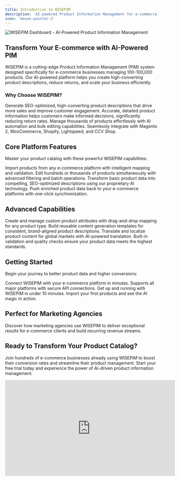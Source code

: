 ```yaml
---
title: Introduction to WISEPIM
description: 'AI-powered Product Information Management for e-commerce businesses. Boost conversions, reduce returns, and scale your product catalog with intelligent content enrichment.'
icon: 'mouse-pointer-2'
---
```


<img
  className="block"
  src="/images/wisepim-products-screenshot1.png"
  alt="WISEPIM Dashboard - AI-Powered Product Information Management"
/>

## Transform Your E-commerce with AI-Powered PIM

WISEPIM is a cutting-edge Product Information Management (PIM) system designed specifically for e-commerce businesses managing 100-100,000 products. Our AI-powered platform helps you create high-converting product descriptions, reduce returns, and scale your business efficiently.

### Why Choose WISEPIM?

<CardGroup cols={2}>
  <Card
    title="Boost Conversion Rates"
    icon="trending-up"
  >
    Generate SEO-optimized, high-converting product descriptions that drive more sales and improve customer engagement.
  </Card>
  <Card
    title="Reduce Returns"
    icon="shield-check"
  >
    Accurate, detailed product information helps customers make informed decisions, significantly reducing return rates.
  </Card>
  <Card
    title="Scale Efficiently"
    icon="zap"
  >
    Manage thousands of products effortlessly with AI automation and bulk editing capabilities.
  </Card>
  <Card
    title="Multi-Platform Support"
    icon="globe"
  >
    Seamlessly integrate with Magento 2, WooCommerce, Shopify, Lightspeed, and CCV Shop.
  </Card>
</CardGroup>

## Core Platform Features

Master your product catalog with these powerful WISEPIM capabilities:

<CardGroup cols={2}>
  <Card
    title="Smart Import System"
    icon="download"
    href="/essentials/import-products"
  >
    Import products from any e-commerce platform with intelligent mapping and validation.
  </Card>
  <Card
    title="Bulk Operations"
    icon="layers"
    href="/essentials/bulk-editing"
  >
    Edit hundreds or thousands of products simultaneously with advanced filtering and batch operations.
  </Card>
  <Card
    title="AI Content Enrichment"
    icon="brain"
    href="/essentials/enrich-products"
  >
    Transform basic product data into compelling, SEO-optimized descriptions using our proprietary AI technology.
  </Card>
  <Card
    title="Seamless Export"
    icon="upload"
    href="/essentials/export-products"
  >
    Push enriched product data back to your e-commerce platforms with one-click synchronization.
  </Card>
</CardGroup>

## Advanced Capabilities

<CardGroup cols={2}>
  <Card
    title="Custom Attribute Management"
    icon="settings"
  >
    Create and manage custom product attributes with drag-and-drop mapping for any product type.
  </Card>
  <Card
    title="Prompt Library"
    icon="library"
  >
    Build reusable content generation templates for consistent, brand-aligned product descriptions.
  </Card>
  <Card
    title="Multi-Language Support"
    icon="languages"
  >
    Translate and localize product content for global markets with AI-powered translation.
  </Card>
  <Card
    title="Quality Assurance"
    icon="check-circle"
  >
    Built-in validation and quality checks ensure your product data meets the highest standards.
  </Card>
</CardGroup>

## Getting Started

Begin your journey to better product data and higher conversions:

<CardGroup cols={1}>
  <Card
    title="Platform Integration Setup"
    icon="plug"
    href="/integrations/supported-platforms"
  >
    Connect WISEPIM with your e-commerce platform in minutes. Supports all major platforms with secure API connections.
  </Card>
  <Card
    title="Quick Start Guide"
    icon="rocket"
    href="/quickstart"
  >
    Get up and running with WISEPIM in under 10 minutes. Import your first products and see the AI magic in action.
  </Card>
</CardGroup>

## Perfect for Marketing Agencies

<CardGroup cols={1}>
  <Card
    title="Agency Success Program"
    icon="users"
    href="/essentials/agencies"
  >
    Discover how marketing agencies use WISEPIM to deliver exceptional results for e-commerce clients and build recurring revenue streams.
  </Card>
</CardGroup>

## Ready to Transform Your Product Catalog?

Join hundreds of e-commerce businesses already using WISEPIM to boost their conversion rates and streamline their product management. Start your free trial today and experience the power of AI-driven product information management.

<iframe
  width="560"
  height="315"
  src="https://www.youtube.com/embed/akvGWYmbjAo"
  title="YouTube video player"
  frameBorder="0"
  allow="accelerometer; autoplay; clipboard-write; encrypted-media; gyroscope; picture-in-picture"
  allowFullScreen
  style={{ width: '100%', borderRadius: '0.5rem' }}
></iframe>